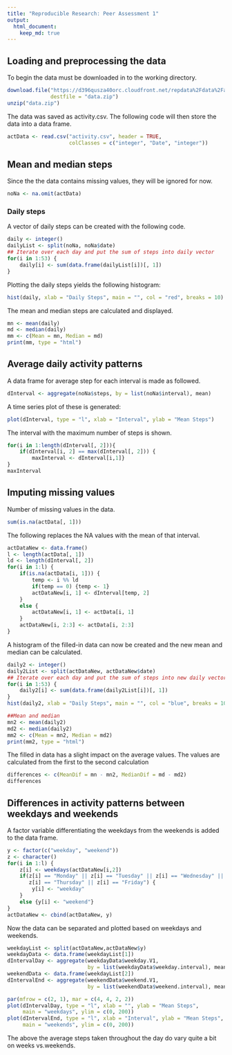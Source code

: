 ```yaml
---
title: "Reproducible Research: Peer Assessment 1"
output: 
  html_document:
    keep_md: true
---
```



## Loading and preprocessing the data
To begin the data must be downloaded in to the working directory.
``` r
download.file("https://d396qusza40orc.cloudfront.net/repdata%2Fdata%2Factivity.zip", 
              destfile = "data.zip")
unzip("data.zip")
```
The data was saved as activity.csv. The following code will then store the data into a data frame.
``` r
actData <- read.csv("activity.csv", header = TRUE, 
                    colClasses = c("integer", "Date", "integer"))
```

## Mean and median steps
Since the the data contains missing values, they will be ignored for now.
```r
noNa <- na.omit(actData)
```
### Daily steps
A vector of daily steps can be created with the following code.
```r
daily <- integer()
dailyList <- split(noNa, noNa$date)
## Iterate over each day and put the sum of steps into daily vector
for(i in 1:53) {
    daily[i] <- sum(data.frame(dailyList[i])[, 1])
}
```
Plotting the daily steps yields the following histogram:
``` r
hist(daily, xlab = "Daily Steps", main = "", col = "red", breaks = 10)
```

The mean and median steps are calculated and displayed.
``` r
mn <- mean(daily)
md <- median(daily)
mm <- c(Mean = mn, Median = md)
print(mm, type = "html")
```

## Average daily activity patterns
A data frame for average step for each interval is made as followed.
``` r
dInterval <- aggregate(noNa$steps, by = list(noNa$interval), mean)
```
A time series plot of these is generated:
```r
plot(dInterval, type = "l", xlab = "Interval", ylab = "Mean Steps")
```  

  The interval with the maximum number of steps is shown.
```r
for(i in 1:length(dInterval[, 2])){
    if(dInterval[i, 2] == max(dInterval[, 2])) {
        maxInterval <- dInterval[i,1]}
}
maxInterval
```

## Imputing missing values
Number of missing values in the data.
```r
sum(is.na(actData[, 1]))
```
The following replaces the NA values with the mean of that interval.
``` r
actDataNew <- data.frame()
l <- length(actData[, 1])
ld <- length(dInterval[, 2])
for(i in 1:l) {
    if(is.na(actData[i, 1])) {
        temp <- i %% ld
        if(temp == 0) {temp <- 1}
        actDataNew[i, 1] <- dInterval[temp, 2] 
    }
    else {
        actDataNew[i, 1] <- actData[i, 1]
    }
    actDataNew[i, 2:3] <- actData[i, 2:3]
}
```
A histogram of the filled-in data can now be created and the new mean and median can be calculated.
``` r
daily2 <- integer()
daily2List <- split(actDataNew, actDataNew$date)
## Iterate over each day and put the sum of steps into new daily vector
for(i in 1:53) {
    daily2[i] <- sum(data.frame(daily2List[i])[, 1])
}
hist(daily2, xlab = "Daily Steps", main = "", col = "blue", breaks = 10)

##Mean and median
mn2 <- mean(daily2)
md2 <- median(daily2)
mm2 <- c(Mean = mn2, Median = md2)
print(mm2, type = "html")
```
The filled in data has a slight impact on the average values. The values are 
calculated from the first to the second calculation
``` r
differences <- c(MeanDif = mn - mn2, MedianDif = md - md2)
differences
```

## Differences in activity patterns between weekdays and weekends
A factor variable differentiating the weekdays from the weekends is added to the
data frame.
```r
y <- factor(c("weekday", "weekend"))
z <- character()
for(i in 1:l) {
    z[i] <- weekdays(actDataNew[i,2])
    if(z[i] == "Monday" || z[i] == "Tuesday" || z[i] == "Wednesday" ||
       z[i] == "Thursday" || z[i] == "Friday") {
        y[i] <- "weekday"   
    }
    else {y[i] <- "weekend"}
}
actDataNew <- cbind(actDataNew, y)    
```
Now the data can be separated and plotted based on weekdays and weekends.
```r
weekdayList <- split(actDataNew,actDataNew$y)
weekdayData <- data.frame(weekdayList[1])
dIntervalDay <- aggregate(weekdayData$weekday.V1, 
                          by = list(weekdayData$weekday.interval), mean)
weekendData <- data.frame(weekdayList[2])
dIntervalEnd <- aggregate(weekendData$weekend.V1, 
                          by = list(weekendData$weekend.interval), mean)

par(mfrow = c(2, 1), mar = c(4, 4, 2, 2))
plot(dIntervalDay, type = "l", xlab = "", ylab = "Mean Steps",
     main = "weekdays", ylim = c(0, 200))
plot(dIntervalEnd, type = "l", xlab = "Interval", ylab = "Mean Steps",
     main = "weekends", ylim = c(0, 200))
```
  
  
  The above the average steps taken throughout the day do vary quite a bit on 
weeks vs.weekends.  


